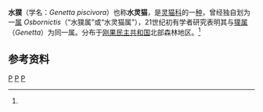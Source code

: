 {{Speciesbox
| taxon = Genetta piscivora
| status = NT
| status_system = iucn3.1
| status_ref = <ref name=iucn>{{IUCN2008|assessors=Van Rompaey, H., Gaubert, P. & Hoffmann, M.|year=2008|id=15628|title=Genetta piscivora|downloaded=2013年5月2日}}</ref>
| binomial_authority =（[[乔尔·阿萨夫·艾伦|J.A.Allen]]，1919）
| range_map =Aquatic Genet area.png
| range_map_caption  = 水獛分布区域
| synonyms = 
*''Osbornictis piscivora''<br/><small>J.A.Allen，1919</small>
}}
'''水獛'''（学名：''Genetta piscivora''）也称'''水灵猫'''，是[[灵猫科|灵猫科]]的一[[物种|种]]，曾经独自划为一[[属_(生物)|属]] ''Osbornictis''（“水獛属”或“水灵猫属”），21世纪初有学者研究表明其与[[獛属|獛属]]（''Genetta''）为同一属。分布于[[刚果民主共和国|刚果民主共和国]]北部森林地区。<ref name=iucn/>

==参考资料==
{{reflist}}

{{taxonbar}}
[[Category:_1919年描述的动物|P]]
[[Category:獛属|P]]
[[Category:刚果民主共和国动物|P]]